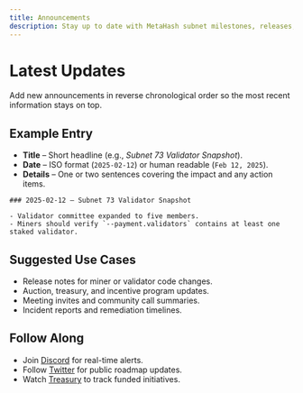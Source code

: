 ```yaml
---
title: Announcements
description: Stay up to date with MetaHash subnet milestones, releases, and community calls.
---
```


# Latest Updates

<Tip>
Add new announcements in reverse chronological order so the most recent information stays on top.
</Tip>

## Example Entry

- **Title** – Short headline (e.g., *Subnet 73 Validator Snapshot*).
- **Date** – ISO format (`2025-02-12`) or human readable (`Feb 12, 2025`).
- **Details** – One or two sentences covering the impact and any action items.

```mdx
### 2025-02-12 — Subnet 73 Validator Snapshot

- Validator committee expanded to five members.
- Miners should verify `--payment.validators` contains at least one staked validator.
```

## Suggested Use Cases

- Release notes for miner or validator code changes.
- Auction, treasury, and incentive program updates.
- Meeting invites and community call summaries.
- Incident reports and remediation timelines.

## Follow Along

- Join [Discord](https://discord.com/channels/799672011265015819/1351969903132938302) for real-time alerts.
- Follow [Twitter](https://x.com/metahashsn73) for public roadmap updates.
- Watch [Treasury](https://metahash73.com/treasury) to track funded initiatives.
